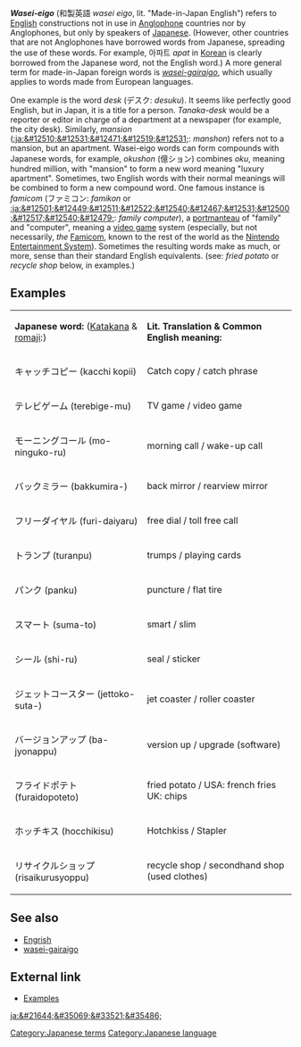 '''''Wasei-eigo''''' (&#21644;&#35069;&#33521;&#35486; ''wasei eigo'', lit. "Made-in-Japan English") refers to [[English language|English]] constructions not in use in [[Anglophone]] countries nor by Anglophones, but only by speakers of [[Japanese language|Japanese]]. (However, other countries that are not Anglophones have borrowed words from Japanese, spreading the use of these words. For example, &#50500;&#54028;&#53944; ''apat'' in [[Korean language|Korean]] is clearly borrowed from the Japanese word, not the English word.)
A more general term for made-in-Japan foreign words is ''[[gairaigo|wasei-gairaigo]]'', which usually applies to words made from European languages.

One example is the word ''desk'' (&#12487;&#12473;&#12463;: ''desuku''). It seems like perfectly good English, but in Japan, it is a title for a person. ''Tanaka-desk'' would be a reporter or editor in charge of a department at a newspaper (for example, the city desk). Similarly, ''mansion'' ([[:ja:&#12510;&#12531;&#12471;&#12519;&#12531;]]: ''manshon'') refers not to a mansion, but an apartment. Wasei-eigo words can form compounds with Japanese words, for example, ''okushon'' (&#20740;&#12471;&#12519;&#12531;) combines ''oku'', meaning hundred million, with "mansion" to form a new word meaning "luxury apartment". Sometimes, two English words with their normal meanings will be combined to form a new compound word. One famous instance is ''famicom'' (&#12501;&#12449;&#12511;&#12467;&#12531;: ''famikon'' or [[:ja:&#12501;&#12449;&#12511;&#12522;&#12540;&#12467;&#12531;&#12500;&#12517;&#12540;&#12479;]]: ''family computer''), a [[portmanteau]] of "family" and "computer", meaning a [[video game]] system (especially, but not necessarily, ''the'' [[Famicom]], known to the rest of the world as the [[Nintendo Entertainment System]]). Sometimes the resulting words make as much, or more, sense than their standard English equivalents. (see: ''fried potato'' or ''recycle shop'' below, in examples.)


<!-- Todo:
Examples (e.g. paper-driver)

** i added some examples from the japanese wikipedia, plus romanji and stuff! woohoo! 

discussion of wasei-eigo terms as perceived by Japanese
distinction vs. [[Engrish]]
-->
==Examples==
{| border="2"
| '''Japanese word:''' ([[Katakana]] & [[romaji]]:) 
| '''Lit. Translation & Common English meaning:'''
|-
| &#12461;&#12515;&#12483;&#12481;&#12467;&#12500;&#12540; (kacchi kopii)
| Catch copy / catch phrase
|- 
| &#12486;&#12524;&#12499;&#12466;&#12540;&#12512; (terebige-mu)  
| TV game / video game
|- 
| &#12514;&#12540;&#12491;&#12531;&#12464;&#12467;&#12540;&#12523; (mo-ninguko-ru) 
| morning call / wake-up call
|- 
| &#12496;&#12483;&#12463;&#12511;&#12521;&#12540; (bakkumira-) 
| back mirror / rearview mirror
|- 
| &#12501;&#12522;&#12540;&#12480;&#12452;&#12516;&#12523; (furi-daiyaru) 
| free dial / toll free call
|- 
| &#12488;&#12521;&#12531;&#12503; (turanpu) 
| trumps / playing cards
|- 
| &#12497;&#12531;&#12463; (panku)
| puncture / flat tire
|- 
| &#12473;&#12510;&#12540;&#12488; (suma-to)
| smart / slim 
|- 
| &#12471;&#12540;&#12523; (shi-ru) 
| seal / sticker
|- 
| &#12472;&#12455;&#12483;&#12488;&#12467;&#12540;&#12473;&#12479;&#12540; (jettoko-suta-) 
| jet coaster / roller coaster
|- 
| &#12496;&#12540;&#12472;&#12519;&#12531;&#12450;&#12483;&#12503; (ba-jyonappu)
| version up / upgrade (software) 
|- 
| &#12501;&#12521;&#12452;&#12489;&#12509;&#12486;&#12488; (furaidopoteto) 
| fried potato / USA: french fries UK: chips
|- 
| &#12507;&#12483;&#12481;&#12461;&#12473; (hocchikisu)
| Hotchkiss / Stapler
|- 
| &#12522;&#12469;&#12452;&#12463;&#12523;&#12471;&#12519;&#12483;&#12503; (risaikurusyoppu) 
| recycle shop / secondhand shop (used clothes)  
|}

==See also==
* [[Engrish]]
* [[gairaigo|wasei-gairaigo]]

==External link==
*[http://www.csse.monash.edu.au/~jwb/afaq/wasei-eigo.html Examples]

[[ja:&#21644;&#35069;&#33521;&#35486;]]
{{stub}}
[[Category:Japanese terms]][[Category:Japanese language]]
